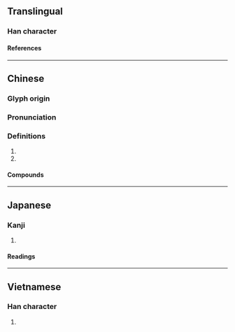 {{character info}}
==Translingual==

===Han character===
{{Han char|rn=70|rad=方|as=07|sn=11|four=08211|canj=YSOSP|ids=⿸𭤨尼}}

====References====
{{Han ref|kx=0484.020|dkj=13660|dj=0846.020|hdz=32181.030|uh=65CE}}

----

==Chinese==
{{zh-forms}}

===Glyph origin===
{{Han etym}}

===Pronunciation===
{{zh-pron
|m=nǐ
|c=nei5
|mc=y
|oc=y
|cat=a
}}

===Definitions===
{{zh-hanzi}}

# {{zh-used in|旖旎}}
# {{zh-used in|旎旎}}

====Compounds====
{{zh-der|旖旎|旎旎|旖旎風光|風光旖旎}}

----

==Japanese==

===Kanji===
{{ja-kanji|grade=|rs=方07}}

# {{rfdef|ja|sort=方07}}

====Readings====
{{ja-readings
|on=じ, に, だ
|kun=たなびく
}}

----

==Vietnamese==

===Han character===
{{vi-readings|rs=方07|reading=[[nể]], [[nỉ]]}}

# {{rfdef|vi|sort=方07}}